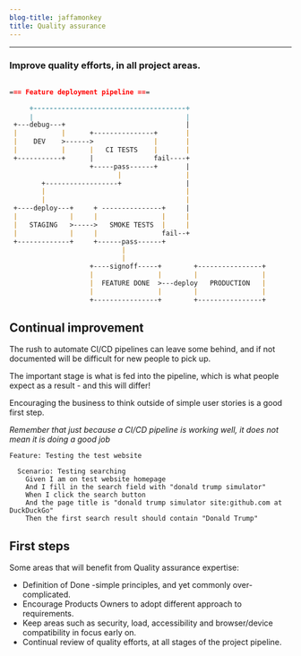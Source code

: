 ```yaml
---
blog-title: jaffamonkey
title: Quality assurance
---
```



---

### Improve quality efforts, in all project areas.

<CodeWave>

```markdown

=== Feature deployment pipeline ===

     +--------------------------------------+
     |                                      |
 +---debug---+                              |
 |           |      +---------------+       |
 |    DEV    >------>               |       |   
 |           |      |   CI TESTS    |       |
 +-----------+      |               fail----+                                    
                    +-----pass------+       |   
                           |                |
        +------------------+                |
        |                                   |
        |                                   |             
 +----deploy---+     + ---------------+     |    
 |             |     |                |     |
 |   STAGING   >----->   SMOKE TESTS  |     | 
 |             |     |                fail--+ 
 +-------------+     +------pass------+        
                            |                        
                            |                         
                    +----signoff-----+        +----------------+     
                    |                |        |                |
                    |  FEATURE DONE  >---deploy   PRODUCTION   |
                    |                |        |                |
                    +----------------+        +----------------+ 
```

## Continual improvement

The rush to automate CI/CD pipelines can leave some behind, and if not documented will be difficult for new people to pick up.

The important stage is what is fed into the pipeline, which is what people expect as a result - and this will differ!

Encouraging the business to think outside of simple user stories is a good first step.

_Remember that just because a CI/CD pipeline is working well, it does not mean it is doing a good job_ 

```gherkin
Feature: Testing the test website
  
  Scenario: Testing searching
    Given I am on test website homepage
    And I fill in the search field with "donald trump simulator"
    When I click the search button
    And the page title is "donald trump simulator site:github.com at DuckDuckGo"
    Then the first search result should contain "Donald Trump"
```

## First steps

Some areas that will benefit from Quality assurance expertise:

* Definition of Done -simple principles, and yet commonly over-complicated.
* Encourage Products Owners to adopt different approach to requirements.
* Keep areas such as security, load, accessibility and browser/device compatibility in focus early on.
* Continual review of quality efforts, at all stages of the project pipeline.

</CodeWave>
